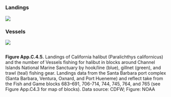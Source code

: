 ## {.tabset} 

### Landings 

![](../img/cinms_cr/App.C.4.5a.Halibut_landings_CDFW.jpg)

### Vessels

![](../img/cinms_cr/App.C.4.5b.CDFW_halibut_vessels.jpg)

##

**Figure App.C.4.5.** Landings of California halibut (Paralichthys californicus) and the number of Vessels fishing for halibut in blocks around Channel Islands National Marine Sanctuary by hook/line (blue), gillnet (green), and trawl (teal) fishing gear. Landings data from the Santa Barbara port complex (Santa Barbara, Ventura, Oxnard, and Port Hueneme) and reflect take from the Fish and Game blocks 683–691, 706-714, 744, 745, 764, and 765 (see Figure App.C4.3 for map of blocks). Data source: CDFW; Figure: NOAA